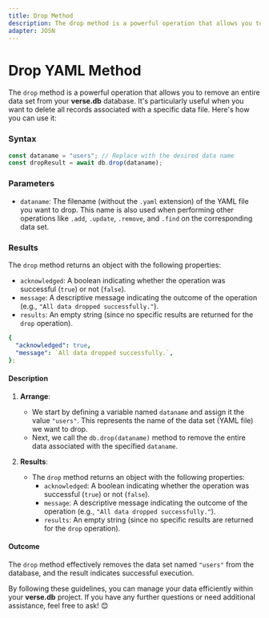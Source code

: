 ```yaml
---
title: Drop Method
description: The drop method is a powerful operation that allows you to remove an entire data set from your verse.db database. It's particularly useful when you want to delete all records associated with a specific data file. Here's how you can use it
adapter: JOSN
---
```


# Drop YAML Method

The `drop` method is a powerful operation that allows you to remove an entire data set from your **verse.db** database. It's particularly useful when you want to delete all records associated with a specific data file. Here's how you can use it:

### Syntax

```javascript
const dataname = "users"; // Replace with the desired data name
const dropResult = await db.drop(dataname);
```

### Parameters

- `dataname`: The filename (without the `.yaml` extension) of the YAML file you want to drop. This name is also used when performing other operations like `.add`, `.update`, `.remove`, and `.find` on the corresponding data set.

### Results
The `drop` method returns an object with the following properties:

- `acknowledged`: A boolean indicating whether the operation was successful (`true`) or not (`false`).
- `message`: A descriptive message indicating the outcome of the operation (e.g., `"All data dropped successfully."`).
- `results`: An empty string (since no specific results are returned for the `drop` operation).

```yaml
{
  "acknowledged": true,
  "message": `All data dropped successfully.`,
};
```

#### Description

1. **Arrange**:
   - We start by defining a variable named `dataname` and assign it the value `"users"`. This represents the name of the data set (YAML file) we want to drop.
   - Next, we call the `db.drop(dataname)` method to remove the entire data associated with the specified `dataname`.

2. **Results**:
   - The `drop` method returns an object with the following properties:
     - `acknowledged`: A boolean indicating whether the operation was successful (`true`) or not (`false`).
     - `message`: A descriptive message indicating the outcome of the operation (e.g., `"All data dropped successfully."`).
     - `results`: An empty string (since no specific results are returned for the `drop` operation).

#### Outcome
The `drop` method effectively removes the data set named `"users"` from the database, and the result indicates successful execution.

By following these guidelines, you can manage your data efficiently within your **verse.db** project. If you have any further questions or need additional assistance, feel free to ask! 😊
